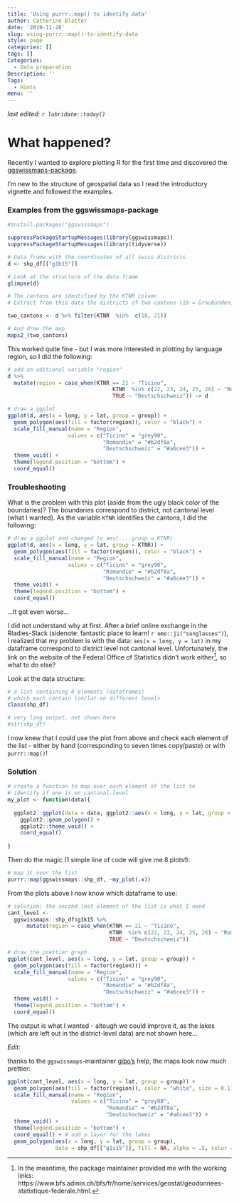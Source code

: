 ```yaml
---
title: 'Using purrr::map() to identify data'
author: Catherine Blatter
date: '2019-11-28'
slug: using-purrr::map()-to-identify-data
style: page
categories: []
tags: []
Categories:
  - Data preparation
Description: ''
Tags:
  - Hints
menu: ''
---
```

 *last edited: `r lubridate::today()`*

# What happened? 

Recently I wanted to explore plotting R for the first time and discovered the 
[ggswissmaps-package](https://cran.r-project.org/web/packages/ggswissmaps/ggswissmaps.pdf).

I'm new to the structure of geospatial data so I read the introductory vignette and followed the examples. 

### Examples from the ggswissmaps-package

```r
#install.packages("ggswissmaps")

suppressPackageStartupMessages(library(ggswissmaps))
suppressPackageStartupMessages(library(tidyverse))

# Data frame with the coordinates of all swiss districts
d <- shp_df[["g1b15"]]

# Look at the structure of the data frame
glimpse(d)

# The cantons are identified by the KTNR column
# Extract from this data the districts of two cantons (18 = Graubünden, 21 = Ticino)

two_cantons <- d %>% filter(KTNR  %in%  c(18, 21))

# And draw the map
maps2_(two_cantons)
```


This worked quite fine - but I was more interested in plotting by language region, so I did 
the following: 

```r
# add an aditional variable "region"
d %>% 
  mutate(region = case_when(KTNR == 21 ~ "Ticino",
                                 KTNR  %in% c(22, 23, 24, 25, 26) ~ "Romandie",
                                 TRUE ~ "Deutschschweiz")) -> d

# draw a ggplot 
ggplot(d, aes(x = long, y = lat, group = group)) +
  geom_polygon(aes(fill = factor(region)), color = "black") +
  scale_fill_manual(name = "Region",
                   values = c("Ticino" = "grey90",
                              "Romandie" = "#b2df8a",
                              "Deutschschweiz" = "#a6cee3")) +
  theme_void() +
  theme(legend.position = "bottom") +
  coord_equal()
```


### Troubleshooting

What is the problem with this plot (aside from the ugly black color of the boundaries)? The boundaries correspond to district, not cantonal level (what I wanted). As the variable `KTNR` identifies the cantons, I did the following: 

```r
# draw a ggplot and changed to aes(....group = KTNR)
ggplot(d, aes(x = long, y = lat, group = KTNR)) +
  geom_polygon(aes(fill = factor(region)), color = "black") +
  scale_fill_manual(name = "Region",
                   values = c("Ticino" = "grey90",
                              "Romandie" = "#b2df8a",
                              "Deutschschweiz" = "#a6cee3")) +
  theme_void() +
  theme(legend.position = "bottom") +
  coord_equal()
```

...It got even worse...  

I did not understand why at first. After a brief online exchange in the Rladies-Slack (sidenote: fantastic place to learn! `r emo::ji("sunglasses")`), I realized that my problem is with the data: `aes(x = long, y = lat)` in my dataframe correspond to district level not cantonal level. Unfortunately, the link on the website of the Federal Office of Statistics didn't work either^[In the meantime, the package maintainer provided me with the working links:
https://www.bfs.admin.ch/bfs/fr/home/services/geostat/geodonnees-statistique-federale.html.], so what to do else?  

Look at the data structure:

```r
# a list containing 8 elements (dataframes)
# which each contain lon/lat on different levels
class(shp_df)

# very long output, not shown here
#str(shp_df)
```

I now knew that I could use the plot from above and check each element of the list - 
either by hand (corresponding to seven times copy/paste) or with `purrr::map()`!

### Solution

```r

# create a function to map over each element of the list to
# identify if one is on cantonal-level
my_plot <- function(data){
  
  ggplot2::ggplot(data = data, ggplot2::aes(x = long, y = lat, group = group)) +
    ggplot2::geom_polygon() +
    ggplot2::theme_void() +
    coord_equal()
  
}
```

Then do the magic (1 simple line of code will give me 8 plots!): 

```r
# map it over the list
purrr::map(ggswissmaps::shp_df, ~my_plot(.x))
```


From the plots above I now know which dataframe to use: 

```r
# solution: the second last element of the list is what I need
cant_level <- 
  ggswissmaps::shp_df$g1k15 %>% 
      mutate(region = case_when(KTNR == 21 ~ "Ticino",
                                KTNR  %in% c(22, 23, 24, 25, 26) ~ "Romandie",
                                TRUE ~ "Deutschschweiz"))

# draw the prettier graph
ggplot(cant_level, aes(x = long, y = lat, group = group)) +
  geom_polygon(aes(fill = factor(region))) +
  scale_fill_manual(name = "Region",
                   values = c("Ticino" = "grey90",
                              "Romandie" = "#b2df8a",
                              "Deutschschweiz" = "#a6cee3")) +
  theme_void() +
  theme(legend.position = "bottom") +
  coord_equal()

```

The output is what I wanted - altough we could improve it, as the lakes (which are left out in the district-level data) are not shown here...  

*Edit:*  

thanks to the `ggswissmaps`-maintainer [gibo's](https://github.com/gibonet) help, the maps look now much prettier:

```r
ggplot(cant_level, aes(x = long, y = lat, group = group)) +
  geom_polygon(aes(fill = factor(region)), color = "white", size = 0.1) +
  scale_fill_manual(name = "Region",
                    values = c("Ticino" = "grey90",
                               "Romandie" = "#b2df8a",
                               "Deutschschweiz" = "#a6cee3")) +
  theme_void() +
  theme(legend.position = "bottom") +
  coord_equal() + # add a layer for the lakes
  geom_polygon(aes(x = long, y = lat, group = group), 
               data = shp_df[["g1s15"]], fill = NA, alpha = .5, color = "#0529B3", size = .1, lty = "solid")
```




